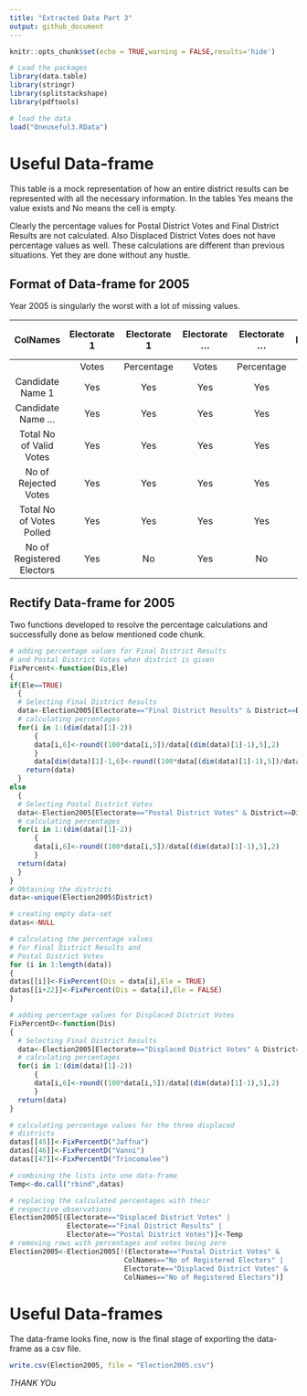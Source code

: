 ```yaml
---
title: "Extracted Data Part 3"
output: github_document
---
```


```r
knitr::opts_chunk$set(echo = TRUE,warning = FALSE,results='hide')

# Load the packages
library(data.table)
library(stringr)
library(splitstackshape)
library(pdftools)

# load the data
load("Oneuseful3.RData")
```

# Useful Data-frame

This table is a mock representation of how an entire district results can be represented 
with all the necessary information. In the tables Yes means the value exists and No means
the cell is empty.

Clearly the percentage values for Postal District Votes and Final District Results are not 
calculated. Also Displaced District Votes does not have percentage values as well. These
calculations are different than previous situations. Yet they are done without any hustle.

## Format of Data-frame for 2005

Year 2005 is singularly the worst with a lot of missing values.

|          ColNames         | Electorate 1 | Electorate 1 | Electorate ... | Electorate ... | Postal District  Votes | Postal District  Votes | Final District  Results | Final District  Results |
|:-------------------------:|:------------:|:------------:|:--------------:|:--------------:|:----------------------:|:----------------------:|:-----------------------:|:-----------------------:|
|                           |     Votes    |  Percentage  |      Votes     |   Percentage   |          Votes         |       Percentage       |          Votes          |        Percentage       |
|      Candidate Name 1     |       Yes    |     Yes      |     Yes        |     Yes        |       Yes              |         No             |           Yes           |         No              |
|     Candidate Name ...    |       Yes    |     Yes      |     Yes        |     Yes        |       Yes              |         No             |           Yes           |         No              |
|  Total No of Valid Votes  |       Yes    |     Yes      |     Yes        |     Yes        |       Yes              |         No             |           Yes           |         No              |
|   No of  Rejected Votes   |       Yes    |     Yes      |     Yes        |     Yes        |       Yes              |         No             |           Yes           |         No              |
|  Total No of Votes Polled |       Yes    |     Yes      |     Yes        |     Yes        |       Yes              |         No             |           Yes           |         No              |
| No of Registered Electors |       Yes    |     No       |     Yes        |     No         |       No               |         No             |           Yes           |         No              |


## Rectify Data-frame for 2005

Two functions developed to resolve the percentage calculations and successfully
done as below mentioned code chunk. 

```r
# adding percentage values for Final District Results
# and Postal District Votes when district is given
FixPercent<-function(Dis,Ele)
{  
if(Ele==TRUE)
  {  
  # Selecting Final District Results 
  data<-Election2005[Electorate=="Final District Results" & District==Dis]
  # calculating percentages
  for(i in 1:(dim(data)[1]-2))
      {
      data[i,6]<-round((100*data[i,5])/data[(dim(data)[1]-1),5],2)
      }
      data[dim(data)[1]-1,6]<-round((100*data[(dim(data)[1]-1),5])/data[dim(data)[1],5],2)
    return(data)    
  }
else
  {
  # Selecting Postal District Votes 
  data<-Election2005[Electorate=="Postal District Votes" & District==Dis]
  # calculating percentages
  for(i in 1:(dim(data)[1]-2))
      {
      data[i,6]<-round((100*data[i,5])/data[(dim(data)[1]-1),5],2)
      }
  return(data)
  }
}
# Obtaining the districts
data<-unique(Election2005$District)

# creating empty data-set
datas<-NULL

# calculating the percentage values
# for Final District Results and 
# Postal District Votes
for (i in 1:length(data)) 
{
datas[[i]]<-FixPercent(Dis = data[i],Ele = TRUE)  
datas[[i+22]]<-FixPercent(Dis = data[i],Ele = FALSE)
}

# adding percentage values for Displaced District Votes
FixPercentD<-function(Dis)
{  
  # Selecting Final District Results 
  data<-Election2005[Electorate=="Displaced District Votes" & District==Dis]
  # calculating percentages
  for(i in 1:(dim(data)[1]-2))
      {
      data[i,6]<-round((100*data[i,5])/data[(dim(data)[1]-1),5],2)
      }
  return(data)
}

# calculating percentage values for the three displaced 
# districts
datas[[45]]<-FixPercentD("Jaffna")
datas[[46]]<-FixPercentD("Vanni")
datas[[47]]<-FixPercentD("Trincomalee")

# combining the lists into one data-frame
Temp<-do.call("rbind",datas)

# replacing the calculated percentages with their 
# respective observations
Election2005[(Electorate=="Displaced District Votes" | 
              Electorate=="Final District Results" |
              Electorate=="Postal District Votes")]<-Temp
# removing rows with percentages and votes being zero 
Election2005<-Election2005[!(Electorate=="Postal District Votes" & 
                            ColNames=="No of Registered Electors" | 
                            Electorate=="Displaced District Votes" &
                            ColNames=="No of Registered Electors")]
```

# Useful Data-frames

The data-frame looks fine, now is the final stage of exporting the data-frame 
as a csv file.

```r
write.csv(Election2005, file = "Election2005.csv")
```

*THANK YOu*
